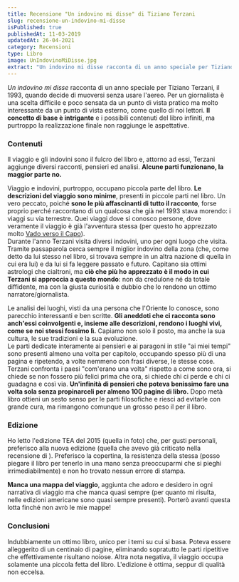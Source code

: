 ```yaml
---
title: Recensione "Un indovino mi disse" di Tiziano Terzani
slug: recensione-un-indovino-mi-disse
isPublished: true
publishedAt: 11-03-2019
updatedAt: 26-04-2021
category: Recensioni
type: Libro
image: UnIndovinoMiDisse.jpg
extract: "Un indovino mi disse racconta di un anno speciale per Tiziano Terzani, il 1993, quando decide di muoversi senza usare l’aereo. Per un giornalista è una scelta difficile e poco sensata da un punto di vista pratico ma molto interessante da un punto di vista esterno, come quello di noi lettori. Il concetto di base è intrigante e i possibili contenuti del libro infiniti, ma purtroppo la realizzazione finale non raggiunge le aspettative."
---
```


<Book slug="un-indovino-mi-disse" />


_Un indovino mi disse_ racconta di un anno speciale per Tiziano Terzani, il 1993, quando decide di muoversi senza usare l'aereo. Per un giornalista è una scelta difficile e poco sensata da un punto di vista pratico ma molto interessante da un punto di vista esterno, come quello di noi lettori. **Il concetto di base è intrigante** e i possibili contenuti del libro infiniti, ma purtroppo la realizzazione finale non raggiunge le aspettative.

### Contenuti

Il viaggio e gli indovini sono il fulcro del libro e, attorno ad essi, Terzani aggiunge diversi racconti, pensieri ed analisi. **Alcune parti funzionano, la maggior parte no.**

Viaggio e indovini, purtroppo, occupano piccola parte del libro. **Le descrizioni del viaggio sono minime**, presenti in piccole parti nel libro. Un vero peccato, poiché **sono le più affascinanti di tutto il racconto**, forse proprio perché raccontano di un qualcosa che già nel 1993 stava morendo: i viaggi su via terrestre. Quei viaggi dove si conosco persone, dove veramente il viaggio è già l'avventura stessa (per questo ho apprezzato molto [Vado verso il Capo](https://www.artedellalettura.it/recensione-vado-verso-il-capo-sergio-ramazzotti/)).  
Durante l'anno Terzani visita diversi indovini, uno per ogni luogo che visita. Tramite passaparola cerca sempre il miglior indovino della zona (che, come detto da lui stesso nel libro, si trovava sempre in un altra nazione di quella in cui era lui) e da lui si fa leggere passato e futuro. Capitano sia ottimi astrologi che cialtroni, ma **ciò che più ho apprezzato è il modo in cui Terzani si approccia a questo mondo**: non da credulone né da totale diffidente, ma con la giusta curiosità e dubbio che lo rendono un ottimo narratore/giornalista.

Le analisi dei luoghi, visti da una persona che l'Oriente lo conosce, sono parecchio interessanti e ben scritte. **Gli aneddoti che ci racconta sono anch'essi coinvolgenti e, insieme alle descrizioni, rendono i luoghi vivi, come se noi stessi fossimo lì.** Capiamo non solo il posto, ma anche la sua cultura, le sue tradizioni e la sua evoluzione.  
Le parti dedicate interamente ai pensieri e ai paragoni in stile "ai miei tempi" sono presenti almeno una volta per capitolo, occupando spesso più di una pagina e ripetendo, a volte nemmeno con frasi diverse, le stesse cose. Terzani confronta i paesi "com'erano una volta" rispetto a come sono ora, si chiede se non fossero più felici prima che ora, si chiede chi ci perde e chi ci guadagna e così via. **Un'infinità di pensieri che poteva benissimo fare una volta sola senza propinarceli per almeno 100 pagine di libro.** Dopo metà libro ottieni un sesto senso per le parti filosofiche e riesci ad evitarle con grande cura, ma rimangono comunque un grosso peso il per il libro.

### Edizione

Ho letto l'edizione TEA del 2015 (quella in foto) che, per gusti personali, preferisco alla nuova edizione (quella che avevo già criticato nella recensione di <InternalLink text="Buonanotte, signor Lenin" slug="recensione-buonanotte-signor-lenin" />). Preferisco la copertina, la resistenza della stessa (posso piegare il libro per tenerlo in una mano senza preoccuparmi che si pieghi irrimediabilmente) e non ho trovato nessun errore di stampa.

**Manca una mappa del viaggio**, aggiunta che adoro e desidero in ogni narrativa di viaggio ma che manca quasi sempre (per quanto mi risulta, nelle edizioni americane sono quasi sempre presenti). Porterò avanti questa lotta finché non avrò le mie mappe!

### Conclusioni

Indubbiamente un ottimo libro, unico per i temi su cui si basa. Poteva essere alleggerito di un centinaio di pagine, eliminando sopratutto le parti ripetitive che effettivamente risultano noiose. Altra nota negativa, il viaggio occupa solamente una piccola fetta del libro. L'edizione è ottima, seppur di qualità non eccelsa.